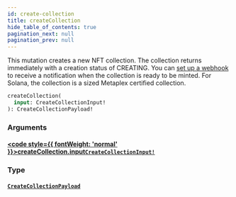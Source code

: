```yaml
---
id: create-collection
title: createCollection
hide_table_of_contents: true
pagination_next: null
pagination_prev: null
---
```








This mutation creates a new NFT collection. The collection returns immediately with a creation status of CREATING. You can [set up a webhook](https://docs.holaplex.dev/hub/For%20Developers/webhooks-overview) to receive a notification when the collection is ready to be minted.
For Solana, the collection is a sized Metaplex certified collection.

```graphql
createCollection(
  input: CreateCollectionInput!
): CreateCollectionPayload!
```


### Arguments

#### [<code style={{ fontWeight: 'normal' }}>createCollection.<b>input</b></code>](#)<Bullet />[`CreateCollectionInput!`](/api/inputs/create-collection-input) <Badge class="secondary" text="non-null"/> <Badge class="secondary" text="input"/>
> 
> 

### Type

#### [`CreateCollectionPayload`](/api/objects/create-collection-payload) <Badge class="secondary" text="object"/>
> 
> 





